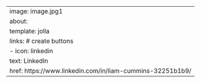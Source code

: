 ---
image: image.jpg1
about:
  template: jolla
  links: # create buttons
    - icon: linkedin 
      text: LinkedIn
      href: https://www.linkedin.com/in/liam-cummins-32251b1b9/
---